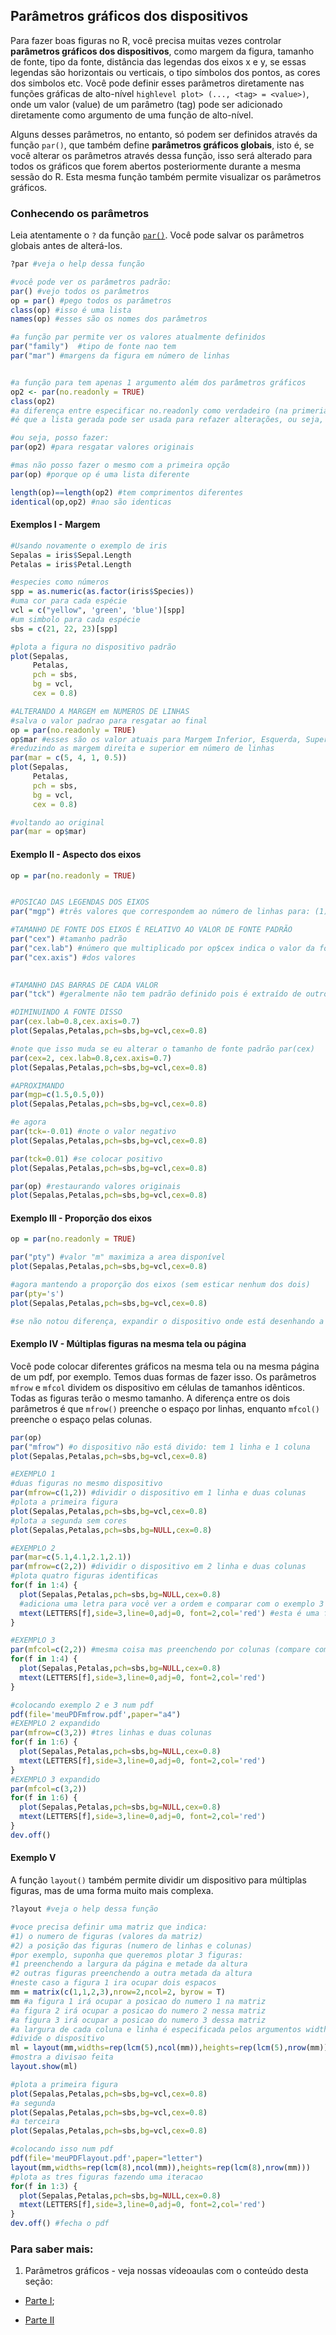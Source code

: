 ## Parâmetros gráficos dos dispositivos {#par-graficos}

Para fazer boas figuras no R, você precisa muitas vezes controlar **parâmetros gráficos dos dispositivos**, como margem da figura, tamanho de fonte, tipo da fonte, distância das legendas dos eixos x e y, se essas legendas são horizontais ou verticais, o tipo símbolos dos pontos, as cores dos simbolos etc.
Você pode definir esses parâmetros diretamente nas funções gráficas de alto-nível `highlevel plot> (..., <tag> = <value>)`, onde um valor (value) de um parâmetro (tag) pode ser adicionado diretamente como argumento de uma função de alto-nível.

Alguns desses parâmetros, no entanto, só podem ser definidos através da função `par()`, que também define **parâmetros gráficos globais**, isto é, se você alterar os parâmetros através dessa função, isso será alterado para todos os gráficos que forem abertos posteriormente durante a mesma sessão do R.
Esta mesma função também permite visualizar os parâmetros gráficos.  

### Conhecendo os parâmetros

Leia atentamente o `?` da função [`par()`](http://stat.ethz.ch/R-manual/R-devel/library/graphics/html/par.html).
Você pode salvar os parâmetros globais antes de alterá-los.  

```r
?par #veja o help dessa função

#você pode ver os parâmetros padrão:
par() #vejo todos os parâmetros
op = par() #pego todos os parâmetros
class(op) #isso é uma lista
names(op) #esses são os nomes dos parâmetros

#a função par permite ver os valores atualmente definidos
par("family")  #tipo de fonte nao tem 
par("mar") #margens da figura em número de linhas


#a função para tem apenas 1 argumento além dos parâmetros gráficos
op2 <- par(no.readonly = TRUE)
class(op2)
#a diferença entre especificar no.readonly como verdadeiro (na primeria opção não especificada acima, o padrão é FALSE) 
#é que a lista gerada pode ser usada para refazer alterações, ou seja, para resgatar os parâmetros gráficos padrão.

#ou seja, posso fazer:
par(op2) #para resgatar valores originais

#mas não posso fazer o mesmo com a primeira opção
par(op) #porque op é uma lista diferente

length(op)==length(op2) #tem comprimentos diferentes
identical(op,op2) #nao são identicas
``` 

#### Exemplos I - Margem

```r
#Usando novamente o exemplo de iris
Sepalas = iris$Sepal.Length
Petalas = iris$Petal.Length

#especies como números
spp = as.numeric(as.factor(iris$Species))
#uma cor para cada espécie
vcl = c("yellow", 'green', 'blue')[spp]
#um simbolo para cada espécie
sbs = c(21, 22, 23)[spp]

#plota a figura no dispositivo padrão
plot(Sepalas,
     Petalas,
     pch = sbs,
     bg = vcl,
     cex = 0.8)

#ALTERANDO A MARGEM em NUMEROS DE LINHAS
#salva o valor padrao para resgatar ao final
op = par(no.readonly = TRUE)
op$mar #esses são os valor atuais para Margem Inferior, Esquerda, Superior e Direita, respectivamente. #quando se referir a margem todos os parâmetros seguem a ordem ANTI-HORÁRIA iniciando na margem inferior
#reduzindo as margem direita e superior em número de linhas
par(mar = c(5, 4, 1, 0.5))
plot(Sepalas,
     Petalas,
     pch = sbs,
     bg = vcl,
     cex = 0.8)

#voltando ao original
par(mar = op$mar)
```

#### Exemplo II - Aspecto dos eixos

```r
op = par(no.readonly = TRUE)


#POSICAO DAS LEGENDAS DOS EIXOS
par("mgp") #três valores que correspondem ao número de linhas para: (1) Titulo dos Eixos; (2) valores dos eixos; (3) linha dos eixos

#TAMANHO DE FONTE DOS EIXOS É RELATIVO AO VALOR DE FONTE PADRÃO
par("cex") #tamanho padrão
par("cex.lab") #número que multiplicado por op$cex indica o valor da fonte dos títulos dos eixos
par("cex.axis") #dos valores
 

#TAMANHO DAS BARRAS DE CADA VALOR
par("tck") #geralmente não tem padrão definido pois é extraído de outros valores automaticamente, mas você pode controlar isso

#DIMINUINDO A FONTE DISSO 
par(cex.lab=0.8,cex.axis=0.7)
plot(Sepalas,Petalas,pch=sbs,bg=vcl,cex=0.8)

#note que isso muda se eu alterar o tamanho de fonte padrão par(cex)
par(cex=2, cex.lab=0.8,cex.axis=0.7)
plot(Sepalas,Petalas,pch=sbs,bg=vcl,cex=0.8)

#APROXIMANDO
par(mgp=c(1.5,0.5,0))
plot(Sepalas,Petalas,pch=sbs,bg=vcl,cex=0.8)

#e agora
par(tck=-0.01) #note o valor negativo
plot(Sepalas,Petalas,pch=sbs,bg=vcl,cex=0.8)

par(tck=0.01) #se colocar positivo
plot(Sepalas,Petalas,pch=sbs,bg=vcl,cex=0.8)

par(op) #restaurando valores originais
plot(Sepalas,Petalas,pch=sbs,bg=vcl,cex=0.8)
```

#### Exemplo III - Proporção dos eixos

```r
op = par(no.readonly = TRUE)

par("pty") #valor "m" maximiza a area disponível  
plot(Sepalas,Petalas,pch=sbs,bg=vcl,cex=0.8)

#agora mantendo a proporção dos eixos (sem esticar nenhum dos dois)
par(pty='s')
plot(Sepalas,Petalas,pch=sbs,bg=vcl,cex=0.8)

#se não notou diferença, expandir o dispositivo onde está desenhando a figura
```

#### Exemplo IV - Múltiplas figuras na mesma tela ou página

Você pode colocar diferentes gráficos na mesma tela ou na mesma página de um pdf, por exemplo. Temos duas formas de fazer isso.
Os parâmetros `mfrow` e `mfcol` dividem os dispositivo em células de tamanhos idênticos.
Todas as figuras terão o mesmo tamanho.
A diferença entre os dois parâmetros é que `mfrow()` preenche o espaço por linhas, enquanto `mfcol()` preenche o espaço pelas colunas.  

```r
par(op)
par("mfrow") #o dispositivo não está divido: tem 1 linha e 1 coluna
plot(Sepalas,Petalas,pch=sbs,bg=vcl,cex=0.8)

#EXEMPLO 1
#duas figuras no mesmo dispositivo
par(mfrow=c(1,2)) #dividir o dispositivo em 1 linha e duas colunas
#plota a primeira figura
plot(Sepalas,Petalas,pch=sbs,bg=vcl,cex=0.8)
#plota a segunda sem cores
plot(Sepalas,Petalas,pch=sbs,bg=NULL,cex=0.8)

#EXEMPLO 2
par(mar=c(5.1,4.1,2.1,2.1))
par(mfrow=c(2,2)) #dividir o dispositivo em 2 linha e duas colunas
#plota quatro figuras identificas
for(f in 1:4) {
  plot(Sepalas,Petalas,pch=sbs,bg=NULL,cex=0.8)
  #adiciona uma letra para você ver a ordem e comparar com o exemplo 3
  mtext(LETTERS[f],side=3,line=0,adj=0, font=2,col='red') #esta é uma função de baixo nível que falaremos depois
}

#EXEMPLO 3
par(mfcol=c(2,2)) #mesma coisa mas preenchendo por colunas (compare com a figura acima)
for(f in 1:4) {
  plot(Sepalas,Petalas,pch=sbs,bg=NULL,cex=0.8)
  mtext(LETTERS[f],side=3,line=0,adj=0, font=2,col='red')
}

#colocando exemplo 2 e 3 num pdf
pdf(file='meuPDFmfrow.pdf',paper="a4")
#EXEMPLO 2 expandido
par(mfrow=c(3,2)) #tres linhas e duas colunas
for(f in 1:6) {
  plot(Sepalas,Petalas,pch=sbs,bg=NULL,cex=0.8)
  mtext(LETTERS[f],side=3,line=0,adj=0, font=2,col='red')
}
#EXEMPLO 3 expandido
par(mfcol=c(3,2)) 
for(f in 1:6) {
  plot(Sepalas,Petalas,pch=sbs,bg=NULL,cex=0.8)
  mtext(LETTERS[f],side=3,line=0,adj=0, font=2,col='red')
}
dev.off()
```

#### Exemplo V

A função `layout()` também permite dividir um dispositivo para múltiplas figuras, mas de uma forma muito mais complexa.  

```r
?layout #veja o help dessa função

#voce precisa definir uma matriz que indica:
#1) o numero de figuras (valores da matriz)
#2) a posição das figuras (numero de linhas e colunas)
#por exemplo, suponha que queremos plotar 3 figuras:
#1 preenchendo a largura da página e metade da altura
#2 outras figuras preenchendo a outra metada da altura
#neste caso a figura 1 ira ocupar dois espacos
mm = matrix(c(1,1,2,3),nrow=2,ncol=2, byrow = T)
mm #a figura 1 irá ocupar a posicao do numero 1 na matriz
#a figura 2 irá ocupar a posicao do numero 2 nessa matriz
#a figura 3 irá ocupar a posicao do numero 3 dessa matriz
#a largura de cada coluna e linha é especificada pelos argumentos widths e heights e usaremos a função lcm() para especificar isso em centímetros
#divide o dispositivo
ml = layout(mm,widths=rep(lcm(5),ncol(mm)),heights=rep(lcm(5),nrow(mm)))
#mostra a divisao feita
layout.show(ml)

#plota a primeira figura
plot(Sepalas,Petalas,pch=sbs,bg=vcl,cex=0.8)
#a segunda
plot(Sepalas,Petalas,pch=sbs,bg=vcl,cex=0.8)
#a terceira
plot(Sepalas,Petalas,pch=sbs,bg=vcl,cex=0.8)

#colocando isso num pdf
pdf(file='meuPDFlayout.pdf',paper="letter")
layout(mm,widths=rep(lcm(8),ncol(mm)),heights=rep(lcm(8),nrow(mm)))
#plota as tres figuras fazendo uma iteracao
for(f in 1:3) { 
  plot(Sepalas,Petalas,pch=sbs,bg=NULL,cex=0.8)
  mtext(LETTERS[f],side=3,line=0,adj=0, font=2,col='red')
}
dev.off() #fecha o pdf
```

### Para saber mais: {#sabermais-par-graficos}

(@) Parâmetros gráficos - veja nossas vídeoaulas com o conteúdo desta seção:

  * [Parte I](http://www.botanicaamazonica.wiki.br/labotam/lib/exe/fetch.php?media=bot89:precurso:3plot:video01_bot89-2020-04-13_08.47.11.mp4);
  
  * [Parte II](http://www.botanicaamazonica.wiki.br/labotam/lib/exe/fetch.php?media=bot89:precurso:3plot:video01_bot89-2020-04-13_09.17.45.mp4)
